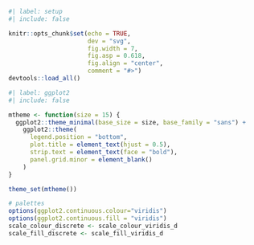 ```r
#| label: setup
#| include: false

knitr::opts_chunk$set(echo = TRUE,
                      dev = "svg",
                      fig.width = 7,
                      fig.asp = 0.618,
                      fig.align = "center",
                      comment = "#>")
devtools::load_all()
```

```r
#| label: ggplot2
#| include: false

mtheme <- function(size = 15) {
  ggplot2::theme_minimal(base_size = size, base_family = "sans") +
    ggplot2::theme(
      legend.position = "bottom",
      plot.title = element_text(hjust = 0.5),
      strip.text = element_text(face = "bold"),
      panel.grid.minor = element_blank()
    )
}

theme_set(mtheme())

# palettes
options(ggplot2.continuous.colour="viridis")
options(ggplot2.continuous.fill = "viridis")
scale_colour_discrete <- scale_colour_viridis_d
scale_fill_discrete <- scale_fill_viridis_d
```